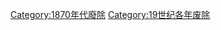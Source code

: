 {{discat|187|1|1870|1872}}
{{Commonscat|1871 disestablishments}}

[[Category:1870年代廢除|Category:1870年代廢除]]
[[Category:19世纪各年废除|Category:19世纪各年废除]]